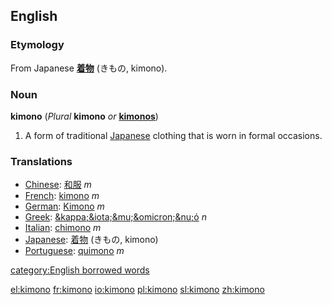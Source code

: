 ==English==
{{wikipedia}}
===Etymology===
From Japanese '''[[着物]]''' (きもの, kimono).
===Noun===
'''kimono''' (''Plural'' '''kimono''' ''or'' '''[[kimonos]]''')

#A form of traditional [[Japanese]] clothing that is worn in formal occasions.
===Translations===
*[[Chinese]]: [[和服]] ''m''
*[[French]]: [[kimono]] ''m''
*[[German]]: [[Kimono]] ''m''
*[[Greek]]: [[&kappa;&iota;&mu;&omicron;&nu;ό]] ''n''
*[[Italian]]: [[chimono]] ''m''
*[[Japanese]]: [[着物]] (きもの, kimono)
*[[Portuguese]]: [[quimono]] ''m''

[[category:English borrowed words]]

[[el:kimono]]
[[fr:kimono]]
[[io:kimono]]
[[pl:kimono]]
[[sl:kimono]]
[[zh:kimono]]